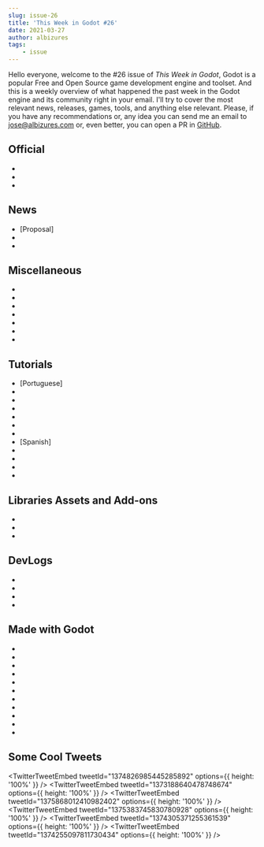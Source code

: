 ```yaml
---
slug: issue-26
title: 'This Week in Godot #26'
date: 2021-03-27
author: albizures
tags:
	- issue
---
```



Hello everyone, welcome to the #26 issue of _This Week in Godot_, Godot is a popular Free and Open Source game development engine and toolset. And this is a weekly overview of what happened the past week in the Godot engine and its community right in your email. I'll try to cover the most relevant news, releases, games, tools, and anything else relevant. Please, if you have any recommendations or, any idea you can send me an email to jose@albizures.com or, even better, you can open a PR in [GitHub](https://github.com/albizures/ThisWeekInGodot).

## Official

- <PostLink
  	label="Web Editor PWA, easier HTML customizations, and faster load times!"
  	link="https://godotengine.org/article/godot-web-progress-report-6"
  />
- <PostLink
  	label="Release candidate: Godot 3.3 RC 6"
  	link="https://godotengine.org/article/release-candidate-godot-3-3-rc-6"
  />
- <PostLink label="Godot Press Kit" link="https://godotengine.org/press" />

## News

- [Proposal] <PostLink
  	label="Improved Theme Editor"
  	link="https://github.com/godotengine/godot-proposals/issues/2505"
  />
- <PostLink
  	label="Gotm.io Jam #3 ($100 Prizes)"
  	link="https://itch.io/jam/gotm-jam-3"
  />
- <PostLink
  	source="https://github.com/hiulit/RetroPie-Godot-Engine-Emulator"
  	label="New release: RetroPie Godot Game Engine Emulator v1.5.0"
  	link="https://www.patreon.com/posts/49098825"
  />

## Miscellaneous

- <PostLink
  	label="Godotes - Bitmapflow and Hacker News"
  	link="https://godotes.com/issues/godotes-bitmapflow/"
  />
- <PostLink
  	type="youtube"
  	label="How Do You Miss A PLANET!? - Gotm.io Plays Your Games #16"
  	link="https://www.youtube.com/watch?v=d2awrsN7eUo"
  />
- <PostLink
  	type="youtube"
  	label="What's New in Godot 3.3"
  	link="https://www.youtube.com/watch?v=QfvL5uGHee8"
  />
- <PostLink
  	type="youtube"
  	label="Unity dev Reacts to Godot. Am I Switching?"
  	link="https://www.youtube.com/watch?v=pYu0qrM6YJc"
  />
- <PostLink
  	type="youtube"
  	label="Dev stream 37 - Godot engine development"
  	link="https://www.youtube.com/watch?v=IceeCFYimYA"
  />
- <PostLink
  	type="youtube"
  	label="Godot's 5 Scripting Languages: Which Should You Use?"
  	link="https://www.youtube.com/watch?v=FmDgLyyEEYs"
  />
- <PostLink
  	type="youtube"
  	label="Godot VR Games Incoming"
  	link="https://www.youtube.com/watch?v=u_9fy69HfjE"
  />

## Tutorials

- [Portuguese] <PostLink
  type="youtube"
      label="Simplifica Godot3 ep3 Variáveis Básicas"
      link="https://www.youtube.com/watch?v=CaWOyK81UmQ"
    />
- <PostLink
  	type="youtube"
  	source="https://github.com/MrEliptik/godot_experiments/tree/master/3D/balloon_deploy"
  	label="GODOT TUTORIAL: Recreating Just Cause balloon deploy"
  	link="https://www.youtube.com/watch?v=jqt-diAMKnU"
  />
- <PostLink
  	type="youtube"
  	source="https://github.com/PlayWithFurcifer/ParticlePaths"
  	label="Move Particles Along Paths With 6 Lines of Code - Godot Tutorial"
  	link="https://www.youtube.com/watch?v=xDrb96mDy94"
  />
- <PostLink
  	label="Godot Native using CMake"
  	link="https://thatonegamedev.com/cpp/godot-native-using-cmake/"
  />
- <PostLink
  	type="youtube"
  	label="Conway's Game of Life in Godot (Tutorial)"
  	link="https://www.youtube.com/watch?v=LUUF-V_zuDo"
  />
- <PostLink
  	type="youtube"
  	source="https://github.com/NesiAwesomeneess/ChunkLoader-CSharp"
  	label="A Simple Chunk Loading System in Godot | Load Scenes as Chunks in Godot (C# and GDscripts)"
  	link="https://www.youtube.com/watch?v=uE36MVjB5-8"
  />
- <PostLink
  	type="youtube"
  	label="Building multiplayer projects with GDScript - Presentation Night #7"
  	link="https://www.youtube.com/watch?v=vTcpPm1Ld30"
  />
- [Spanish] <PostLink
  		type="youtube"
      source="https://gitlab.com/thecodec/sistema-inventario-godot/-/tree/cap_01"
      label="GODOT EN ESPAÑOL - Sistema de inventario Capítulo 1"
      link="https://www.youtube.com/watch?v=hJPvLdYd1B8"
    />
- <PostLink
  	type="youtube"
  	label="How to make Stylized Wings in Godot 3.2"
  	link="https://www.youtube.com/watch?v=yzebLxgVAxM"
  />
- <PostLink
  	type="youtube"
  	label="Test Driven Development in Godot with GUT (Tutorial)"
  	link="https://www.youtube.com/watch?v=5DrhMiuLRl0"
  />
- <PostLink
  	type="youtube"
  	label="How I store the game data in Godot"
  	link="https://www.youtube.com/watch?v=hiYYiYqpc30"
  />
- <PostLink
  	type="youtube"
  	label="How to launch objects by drawing vectors in Godot"
  	link="https://www.youtube.com/watch?v=jj5zpkAlPkE"
  />

## Libraries Assets and Add-ons

- <PostLink
  	label="Swirl Shader"
  	link="https://godotshaders.com/shader/swirl-shader/"
  />
- <PostLink
  	label="Post Effect Outline Shader"
  	link="https://godotshaders.com/shader/post-effect-outline-shader/"
  />
- <PostLink
  	label="Wobbly Effect – Hand painted animation"
  	link="https://godotshaders.com/shader/wobbly-effect-hand-painted-animation/"
  />

## DevLogs

- <PostLink
  	type="youtube"
  	label="Making a multiplayer Card Game in 2 Days"
  	link="https://www.youtube.com/watch?v=0TrWYBqrl8g"
  />
- <PostLink
  	type="youtube"
  	label="Devlog #3: Launching Retro Tank Party on Steam in 6 weeks (2nd week)"
  	link="https://www.youtube.com/watch?v=zhCe7E614yM"
  />
- <PostLink
  	type="youtube"
  	label="A Week of Development on my Godot RPG!"
  	link="https://www.youtube.com/watch?v=rn0sb2zkPzA"
  />
- <PostLink
  	type="youtube"
  	label="New Godot RPG project - Devlog"
  	link="https://www.youtube.com/watch?v=71FmPqZ9f9A"
  />

## Made with Godot

- <PostLink
  	label="Lair Hockey"
  	link="https://store.steampowered.com/app/1381360/Lair_Hockey/"
  />
- <PostLink
  	type="youtube"
  	label="DoomBeats: Play through the apocalypse!"
  	link="https://www.youtube.com/watch?v=4nw0J-ThPjI"
  />
- <PostLink
  	label="Retro Tank Party: Battle your friends online in a Retro Tank Party!"
  	link="https://store.steampowered.com/app/1568570/Retro_Tank_Party/"
  />
- <PostLink
  	label="Virtual Cottage gives you a comfy place to rest and be productive without any distractions."
  	link="https://store.steampowered.com/app/1369320/Virtual_Cottage/"
  />
- <PostLink
  	source="https://github.com/Bauxitedev/bitmapflow"
  	label="Bitmapflow: a tool to help you generate inbetweens for animated sprites."
  	link="https://bauxite.itch.io/bitmapflow"
  />
- <PostLink
  	label="Scrabdackle: a wizard's first adventure"
  	link="https://www.kickstarter.com/projects/jakefriend/scrabdackle/posts/3136581"
  />
- <PostLink
  	label="Project Heartbeat: a cute community-driven rhythm game"
  	link="https://store.steampowered.com/app/1216230/Project_Heartbeat/"
  />
- <PostLink
  	label="Stealth Program"
  	link="https://dyariko.itch.io/stealth-program"
  />
- <PostLink
  	label="Haunted PS1 Demo Disc 2021"
  	link="https://hauntedps1.itch.io/demodisc2021"
  />
- <PostLink
  	label="End Matter: a hyper-stylized real time space battle simulator"
  	link="https://therioko.itch.io/end-matter"
  />
- <PostLink
  	label="Fiend's Isle: an action roguelike inspired by retro first person RPGs of the 90s."
  	link="https://iwilliams.itch.io/fiends-isle-demo"
  />

## Some Cool Tweets

<TwitterTweetEmbed tweetId="1374826985445285892" options={{ height: '100%' }} />
<TwitterTweetEmbed tweetId="1373188640478748674" options={{ height: '100%' }} />
<TwitterTweetEmbed tweetId="1375868012410982402" options={{ height: '100%' }} />
<TwitterTweetEmbed tweetId="1375383745830780928" options={{ height: '100%' }} />
<TwitterTweetEmbed tweetId="1374305371255361539" options={{ height: '100%' }} />
<TwitterTweetEmbed tweetId="1374255097811730434" options={{ height: '100%' }} />
